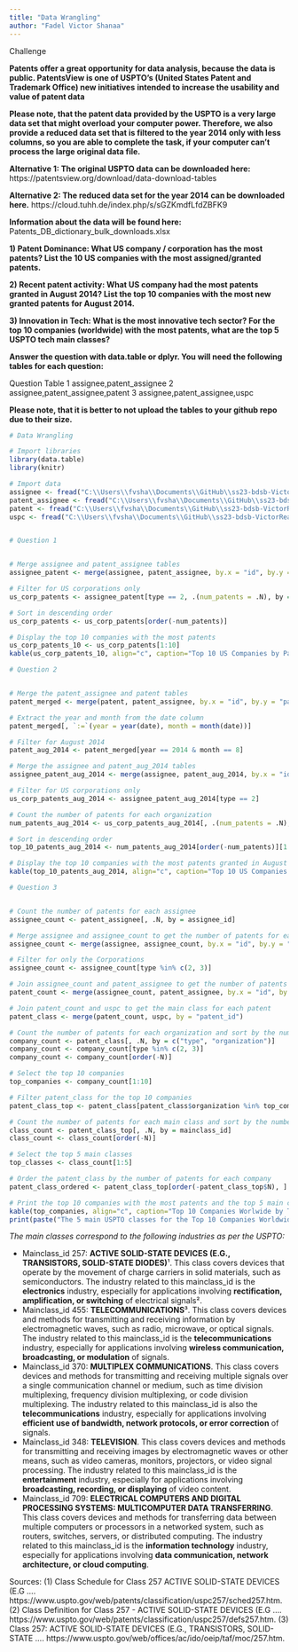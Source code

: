 ```yaml
---
title: "Data Wrangling"
author: "Fadel Victor Shanaa"
---
```


Challenge 

**Patents offer a great opportunity for data analysis, because the data is public. PatentsView is one of USPTO’s (United States Patent and Trademark Office) new initiatives**
**intended to increase the usability and value of patent data**

**Please note, that the patent data provided by the USPTO is a very large data set that might overload your computer power. Therefore, we also provide a reduced data set that is filtered to the year 2014 only with less columns, so you are able to complete the task, if your computer can’t process the large original data file.** 

**Alternative 1: The original USPTO data can be downloaded here:**
https://patentsview.org/download/data-download-tables

**Alternative 2: The reduced data set for the year 2014 can be downloaded here.**
https://cloud.tuhh.de/index.php/s/sGZKmdfLfdZBFK9


**Information about the data will be found here:**
Patents_DB_dictionary_bulk_downloads.xlsx 

**1) Patent Dominance: What US company / corporation has the most patents? List the 10 US companies with the most assigned/granted patents.**

**2) Recent patent activity: What US company had the most patents granted in August 2014? List the top 10 companies with the most new granted patents for August 2014.**

**3) Innovation in Tech: What is the most innovative tech sector? For the top 10 companies (worldwide) with the most patents, what are the top 5 USPTO tech main classes?**

**Answer the question with data.table or dplyr. You will need the following tables for each question:**

Question            Table
   1	     assignee,patent_assignee
   2	     assignee,patent_assignee,patent
   3	     assignee,patent_assignee,uspc

**Please note, that it is better to not upload the tables to your github repo due to their size.**

```r
# Data Wrangling

# Import libraries
library(data.table)
library(knitr)

# Import data
assignee <- fread("C:\\Users\\fvsha\\Documents\\GitHub\\ss23-bdsb-VictorReaver1999\\patent_data_reduced\\assignee.tsv")
patent_assignee <- fread("C:\\Users\\fvsha\\Documents\\GitHub\\ss23-bdsb-VictorReaver1999\\patent_data_reduced\\patent_assignee.tsv")
patent <- fread("C:\\Users\\fvsha\\Documents\\GitHub\\ss23-bdsb-VictorReaver1999\\patent_data_reduced\\patent.tsv")
uspc <- fread("C:\\Users\\fvsha\\Documents\\GitHub\\ss23-bdsb-VictorReaver1999\\patent_data_reduced\\uspc.tsv")


# Question 1


# Merge assignee and patent_assignee tables
assignee_patent <- merge(assignee, patent_assignee, by.x = "id", by.y = "assignee_id")

# Filter for US corporations only
us_corp_patents <- assignee_patent[type == 2, .(num_patents = .N), by = organization]

# Sort in descending order
us_corp_patents <- us_corp_patents[order(-num_patents)]

# Display the top 10 companies with the most patents
us_corp_patents_10 <- us_corp_patents[1:10]
kable(us_corp_patents_10, align="c", caption="Top 10 US Companies by Patents")

# Question 2


# Merge the patent_assignee and patent tables
patent_merged <- merge(patent, patent_assignee, by.x = "id", by.y = "patent_id")

# Extract the year and month from the date column
patent_merged[, `:=`(year = year(date), month = month(date))]

# Filter for August 2014
patent_aug_2014 <- patent_merged[year == 2014 & month == 8]

# Merge the assignee and patent_aug_2014 tables
assignee_patent_aug_2014 <- merge(assignee, patent_aug_2014, by.x = "id", by.y = "assignee_id")

# Filter for US corporations only
us_corp_patents_aug_2014 <- assignee_patent_aug_2014[type == 2]

# Count the number of patents for each organization
num_patents_aug_2014 <- us_corp_patents_aug_2014[, .(num_patents = .N), by = organization]

# Sort in descending order
top_10_patents_aug_2014 <- num_patents_aug_2014[order(-num_patents)][1:10]

# Display the top 10 companies with the most patents granted in August 2014
kable(top_10_patents_aug_2014, align="c", caption="Top 10 US Companies by Patents in August of 2014")

# Question 3


# Count the number of patents for each assignee
assignee_count <- patent_assignee[, .N, by = assignee_id]

# Merge assignee and assignee_count to get the number of patents for each assignee
assignee_count <- merge(assignee, assignee_count, by.x = "id", by.y = "assignee_id")

# Filter for only the Corporations
assignee_count <- assignee_count[type %in% c(2, 3)]

# Join assignee_count and patent_assignee to get the number of patents for each US corporation/individual
patent_count <- merge(assignee_count, patent_assignee, by.x = "id", by.y = "assignee_id")

# Join patent_count and uspc to get the main class for each patent
patent_class <- merge(patent_count, uspc, by = "patent_id")

# Count the number of patents for each organization and sort by the number of patents
company_count <- patent_class[, .N, by = c("type", "organization")]
company_count <- company_count[type %in% c(2, 3)]
company_count <- company_count[order(-N)]

# Select the top 10 companies
top_companies <- company_count[1:10]

# Filter patent_class for the top 10 companies
patent_class_top <- patent_class[patent_class$organization %in% top_companies$organization]

# Count the number of patents for each main class and sort by the number of patents
class_count <- patent_class_top[, .N, by = mainclass_id]
class_count <- class_count[order(-N)]

# Select the top 5 main classes
top_classes <- class_count[1:5]

# Order the patent_class by the number of patents for each company
patent_class_ordered <- patent_class_top[order(-patent_class_top$N), ]

# Print the top 10 companies with the most patents and the top 5 main classes for these companies
kable(top_companies, align="c", caption="Top 10 Companies Worlwide by Total Patents")
print(paste("The 5 main USPTO classes for the Top 10 Companies Worldwide are:", paste(top_classes$mainclass_id, collapse = ", ")))
```

*The main classes correspond to the following industries as per the USPTO:*

- Mainclass_id 257: **ACTIVE SOLID-STATE DEVICES (E.G., TRANSISTORS, SOLID-STATE DIODES)**¹. This class covers devices that operate by the movement of charge carriers in solid materials, such as semiconductors. The industry related to this mainclass_id is the **electronics** industry, especially for applications involving **rectification, amplification, or switching** of electrical signals².
- Mainclass_id 455: **TELECOMMUNICATIONS**³. This class covers devices and methods for transmitting and receiving information by electromagnetic waves, such as radio, microwave, or optical signals. The industry related to this mainclass_id is the **telecommunications** industry, especially for applications involving **wireless communication, broadcasting, or modulation** of signals.
- Mainclass_id 370: **MULTIPLEX COMMUNICATIONS**. This class covers devices and methods for transmitting and receiving multiple signals over a single communication channel or medium, such as time division multiplexing, frequency division multiplexing, or code division multiplexing. The industry related to this mainclass_id is also the **telecommunications** industry, especially for applications involving **efficient use of bandwidth, network protocols, or error correction** of signals.
- Mainclass_id 348: **TELEVISION**. This class covers devices and methods for transmitting and receiving images by electromagnetic waves or other means, such as video cameras, monitors, projectors, or video signal processing. The industry related to this mainclass_id is the **entertainment** industry, especially for applications involving **broadcasting, recording, or displaying** of video content.
- Mainclass_id 709: **ELECTRICAL COMPUTERS AND DIGITAL PROCESSING SYSTEMS: MULTICOMPUTER DATA TRANSFERRING**. This class covers devices and methods for transferring data between multiple computers or processors in a networked system, such as routers, switches, servers, or distributed computing. The industry related to this mainclass_id is the **information technology** industry, especially for applications involving **data communication, network architecture, or cloud computing**.

Sources:
(1) Class Schedule for Class 257 ACTIVE SOLID-STATE DEVICES (E.G .... https://www.uspto.gov/web/patents/classification/uspc257/sched257.htm.
(2) Class Definition for Class 257 - ACTIVE SOLID-STATE DEVICES (E.G .... https://www.uspto.gov/web/patents/classification/uspc257/defs257.htm.
(3) Class 257: ACTIVE SOLID-STATE DEVICES (E.G., TRANSISTORS, SOLID-STATE .... https://www.uspto.gov/web/offices/ac/ido/oeip/taf/moc/257.htm.

